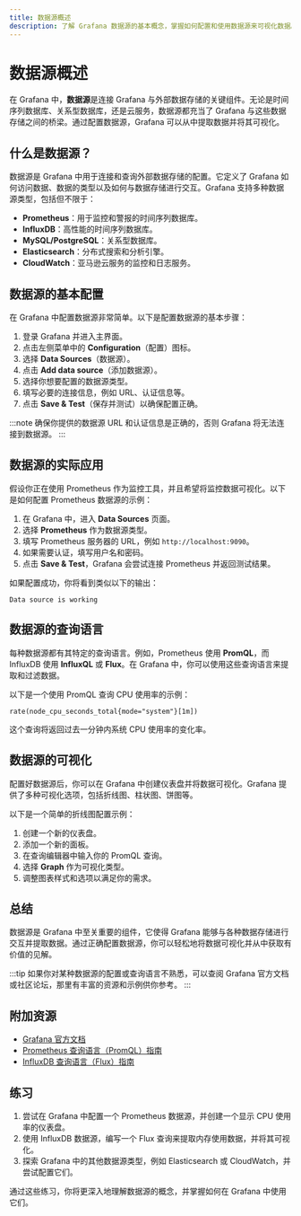 ```yaml
---
title: 数据源概述
description: 了解 Grafana 数据源的基本概念，掌握如何配置和使用数据源来可视化数据。
---
```


# 数据源概述

在 Grafana 中，**数据源**是连接 Grafana 与外部数据存储的关键组件。无论是时间序列数据库、关系型数据库，还是云服务，数据源都充当了 Grafana 与这些数据存储之间的桥梁。通过配置数据源，Grafana 可以从中提取数据并将其可视化。

## 什么是数据源？

数据源是 Grafana 中用于连接和查询外部数据存储的配置。它定义了 Grafana 如何访问数据、数据的类型以及如何与数据存储进行交互。Grafana 支持多种数据源类型，包括但不限于：

- **Prometheus**：用于监控和警报的时间序列数据库。
- **InfluxDB**：高性能的时间序列数据库。
- **MySQL/PostgreSQL**：关系型数据库。
- **Elasticsearch**：分布式搜索和分析引擎。
- **CloudWatch**：亚马逊云服务的监控和日志服务。

## 数据源的基本配置

在 Grafana 中配置数据源非常简单。以下是配置数据源的基本步骤：

1. 登录 Grafana 并进入主界面。
2. 点击左侧菜单中的 **Configuration**（配置）图标。
3. 选择 **Data Sources**（数据源）。
4. 点击 **Add data source**（添加数据源）。
5. 选择你想要配置的数据源类型。
6. 填写必要的连接信息，例如 URL、认证信息等。
7. 点击 **Save & Test**（保存并测试）以确保配置正确。

:::note
确保你提供的数据源 URL 和认证信息是正确的，否则 Grafana 将无法连接到数据源。
:::

## 数据源的实际应用

假设你正在使用 Prometheus 作为监控工具，并且希望将监控数据可视化。以下是如何配置 Prometheus 数据源的示例：

1. 在 Grafana 中，进入 **Data Sources** 页面。
2. 选择 **Prometheus** 作为数据源类型。
3. 填写 Prometheus 服务器的 URL，例如 `http://localhost:9090`。
4. 如果需要认证，填写用户名和密码。
5. 点击 **Save & Test**，Grafana 会尝试连接 Prometheus 并返回测试结果。

如果配置成功，你将看到类似以下的输出：

```
Data source is working
```

## 数据源的查询语言

每种数据源都有其特定的查询语言。例如，Prometheus 使用 **PromQL**，而 InfluxDB 使用 **InfluxQL** 或 **Flux**。在 Grafana 中，你可以使用这些查询语言来提取和过滤数据。

以下是一个使用 PromQL 查询 CPU 使用率的示例：

```promql
rate(node_cpu_seconds_total{mode="system"}[1m])
```

这个查询将返回过去一分钟内系统 CPU 使用率的变化率。

## 数据源的可视化

配置好数据源后，你可以在 Grafana 中创建仪表盘并将数据可视化。Grafana 提供了多种可视化选项，包括折线图、柱状图、饼图等。

以下是一个简单的折线图配置示例：

1. 创建一个新的仪表盘。
2. 添加一个新的面板。
3. 在查询编辑器中输入你的 PromQL 查询。
4. 选择 **Graph** 作为可视化类型。
5. 调整图表样式和选项以满足你的需求。

## 总结

数据源是 Grafana 中至关重要的组件，它使得 Grafana 能够与各种数据存储进行交互并提取数据。通过正确配置数据源，你可以轻松地将数据可视化并从中获取有价值的见解。

:::tip
如果你对某种数据源的配置或查询语言不熟悉，可以查阅 Grafana 官方文档或社区论坛，那里有丰富的资源和示例供你参考。
:::

## 附加资源

- [Grafana 官方文档](https://grafana.com/docs/)
- [Prometheus 查询语言（PromQL）指南](https://prometheus.io/docs/prometheus/latest/querying/basics/)
- [InfluxDB 查询语言（Flux）指南](https://docs.influxdata.com/flux/v0.x/)

## 练习

1. 尝试在 Grafana 中配置一个 Prometheus 数据源，并创建一个显示 CPU 使用率的仪表盘。
2. 使用 InfluxDB 数据源，编写一个 Flux 查询来提取内存使用数据，并将其可视化。
3. 探索 Grafana 中的其他数据源类型，例如 Elasticsearch 或 CloudWatch，并尝试配置它们。

通过这些练习，你将更深入地理解数据源的概念，并掌握如何在 Grafana 中使用它们。